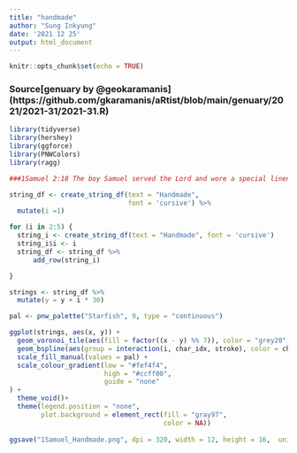 ```yaml
---
title: "handmade"
author: "Sung Inkyung"
date: '2021 12 25'
output: html_document
---
```


```r
knitr::opts_chunk$set(echo = TRUE)
```
### Source[genuary by @geokaramanis] (https://github.com/gkaramanis/aRtist/blob/main/genuary/2021/2021-31/2021-31.R)
```r
library(tidyverse)
library(hershey)
library(ggforce)
library(PNWColors)
library(ragg)
```

```r
###1Samuel 2:18 The boy Samuel served the Lord and wore a special linen garment 19 and the clothes his mother made for him. She would bring new clothes every year, when she and her husband came to offer sacrifices at Shiloh.

string_df <- create_string_df(text = "Handmade",
                              font = 'cursive') %>% 
  mutate(i =1)

for (i in 2:5) { 
  string_i <- create_string_df(text = "Handmade", font = 'cursive')
  string_i$i <- i
  string_df <- string_df %>% 
      add_row(string_i)

}

strings <- string_df %>% 
  mutate(y = y + i * 30)

pal <- pnw_palette("Starfish", 9, type = "continuous")

ggplot(strings, aes(x, y)) +
  geom_voronoi_tile(aes(fill = factor((x - y) %% 7)), color = "grey20", size = 0.3) +
  geom_bspline(aes(group = interaction(i, char_idx, stroke), color = char_idx + i), size = 2) +
  scale_fill_manual(values = pal) +
  scale_colour_gradient(low = "#fef4f4",
                        high = "#ccff00",
                        guide = "none"
) +
  theme_void()+
  theme(legend.position = "none",
        plot.background = element_rect(fill = "gray97",
                                       color = NA))
  
ggsave("1Samuel_Handmade.png", dpi = 320, width = 12, height = 16,  units = "cm" )

```

